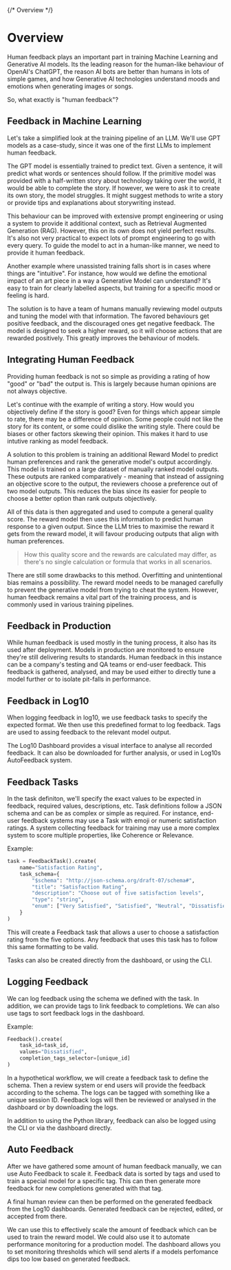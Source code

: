 {/* Overview */}
# Overview

Human feedback plays an important part in training Machine Learning and Generative AI models. Its the leading reason for the human-like behaviour of OpenAI's ChatGPT, the reason AI bots are better than humans in lots of simple games, and how Generative AI technologies understand moods and emotions when generating images or songs. 

So, what exactly is "human feedback"? 

## Feedback in Machine Learning

Let's take a simplified look at the training pipeline of an LLM. We'll use GPT models as a case-study, since it was one of the first LLMs to implement human feedback. 

The GPT model is essentially trained to predict text. Given a sentence, it will predict what words or sentences should follow. If the primitive model was provided with a half-written story about technology taking over the world, it would be able to complete the story. If however, we were to ask it to create its own story, the model struggles. It might suggest methods to write a story or provide tips and explanations about storywriting instead. 

This behaviour can be improved with extensive prompt engineering or using a system to provide it additional context, such as Retrieval Augmented Generation (RAG). However, this on its own does not yield perfect results. It's also not very practical to expect lots of prompt engineering to go with every query. To guide the model to act in a human-like manner, we need to provide it human feedback. 

Another example where unassisted training falls short is in cases where things are "intuitive". For instance, how would we define the emotional impact of an art piece in a way a Generative Model can understand? It's easy to train for clearly labelled aspects, but training for a specific mood or feeling is hard. 

The solution is to have a team of humans manually reviewing model outputs and tuning the model with that information. The favored behaviours get positive feedback, and the discouraged ones get negative feedback. The model is designed to seek a higher reward, so it will choose actions that are rewarded positively. This greatly improves the behaviour of models.

## Integrating Human Feedback

Providing human feedback is not so simple as providing a rating of how "good" or "bad" the output is. This is largely because human opinions are not always objective.

Let's continue with the example of writing a story. How would you objectively define if the story is good? Even for things which appear simple to rate, there may be a difference of opinion. Some people could not like the story for its content, or some could dislike the writing style. There could be biases or other factors skewing their opinion. This makes it hard to use intutive ranking as model feedback. 

A solution to this problem is training an additional Reward Model to predict human preferences and rank the generative model's output accordingly. This model is trained on a large dataset of manually ranked model outputs. These outputs are ranked comparatively - meaning that instead of assigning an objective score to the output, the reviewers choose a preference out of two model outputs. This reduces the bias since its easier for people to choose a better option than rank outputs objectively. 

All of this data is then aggregated and used to compute a general quality score. The reward model then uses this information to predict human response to a given output. Since the LLM tries to maximise the reward it gets from the reward model, it will favour producing outputs that align with human preferences. 

> How this quality score and the rewards are calculated may differ, as there's no single calculation or formula that works in all scenarios.

There are still some drawbacks to this method. Overfitting and unintentional bias remains a possibility. The reward model needs to be managed carefully to prevent the generative model from trying to cheat the system. However, human feedback remains a vital part of the training process, and is commonly used in various training pipelines. 

## Feedback in Production

While human feedback is used mostly in the tuning process, it also has its used after deployment. Models in production are monitored to ensure they're still delivering results to standards. Human feedback in this instance can be a company's testing and QA teams or end-user feedback. This feedback is gathered, analysed, and may be used either to directly tune a model further or to isolate pit-falls in performance. 

## Feedback in Log10

When logging feedback in log10, we use feedback tasks to specify the expected format. We then use this predefined format to log feedback. Tags are used to assing feedback to the relevant model output. 

The Log10 Dashboard provides a visual interface to analyse all recorded feedback. It can also be downloaded for further analysis, or used in Log10s AutoFeedback system.

## Feedback Tasks

In the task definiton, we'll specify the exact values to be expected in feedback, required values, descriptions, etc. Task definitions follow a JSON schema and can be as complex or simple as required. For instance, end-user feedback systems may use a Task with emoji or numeric satisfaction ratings. A system collecting feedback for training may use a more complex system to score multiple properties, like Coherence or Relevance. 

Example: 

```python
task = FeedbackTask().create(
    name="Satisfaction Rating",
    task_schema={
        "$schema": "http://json-schema.org/draft-07/schema#",
        "title": "Satisfaction Rating",
        "description": "Choose out of five satisfaction levels",
        "type": "string",
        "enum": ["Very Satisfied", "Satisfied", "Neutral", "Dissatisfied", "Very Dissatisfied"]
    }
)
```

This will create a Feedback task that allows a user to choose a satisfaction rating from the five options. Any feedback that uses this task has to follow this same formatting to be valid. 

Tasks can also be created directly from the dashboard, or using the CLI. 

## Logging Feedback

We can log feedback using the schema we defined with the task. In addition, we can provide tags to link feedback to completions. We can also use tags to sort feedback logs in the dashboard. 

Example: 

```python
Feedback().create(
    task_id=task_id,
    values="Dissatisfied", 
    completion_tags_selector=[unique_id]
)
```

In a hypothetical workflow, we will create a feedback task to define the schema. Then a review system or end users will provide the feedback according to the schema. The logs can be tagged with something like a unique session ID. Feedback logs will then be reviewed or analysed in the dashboard or by downloading the logs. 

In addition to using the Python library, feedback can also be logged using the CLI or via the dashboard directly. 

## Auto Feedback 

After we have gathered some amount of human feedback manually, we can use Auto Feedback to scale it. Feedback data is sorted by tags and used to train a special model for a specific tag. This can then generate more feedback for new completions generated with that tag.

A final human review can then be performed on the generated feedback from the Log10 dashboards. Generated feedback can be rejected, edited, or accepted from there. 

We can use this to effectively scale the amount of feedback which can be used to train the reward model. We could also use it to automate performance monitoring for a production model. The dashboard allows you to set monitoring thresholds which will send alerts if a models perfomance dips too low based on generated feedback. 



